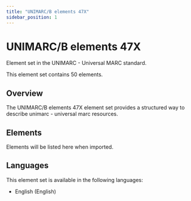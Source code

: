 ```yaml
---
title: "UNIMARC/B elements 47X"
sidebar_position: 1
---
```


# UNIMARC/B elements 47X

Element set in the UNIMARC - Universal MARC standard.

This element set contains 50 elements.

## Overview

The UNIMARC/B elements 47X element set provides a structured way to describe unimarc - universal marc resources.

## Elements

Elements will be listed here when imported.

## Languages

This element set is available in the following languages:
- English (English)
